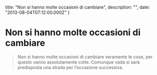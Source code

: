 


  title: "Non si hanno molte occasioni di cambiare",
  description: "",
  date: "2013-08-04T07:12:00.000Z"
}


# Non si hanno molte occasioni di cambiare


<blockquote>
  <p>Non si hanno molte occasioni di cambiare veramente le cose, per questo vanno assolutamente colte. Comunque vada si sarà predisposta una strada per l’occasione successiva.</p>
  <em></em>
</blockquote>
    
  